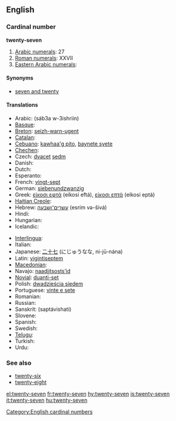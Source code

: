==English==

===Cardinal number===
'''twenty-seven'''

# [[w:Arabic numerals|Arabic numerals]]: 27
# [[w:Roman numerals|Roman numerals]]: XXVII
# [[w:Eastern Arabic numerals|Eastern Arabic numerals]]: {{Arab|[[٢٧]]}}

====Synonyms====
* [[seven and twenty]]

====Translations====
{{trans-top|twenty-seven}}
* Arabic: {{Arab|[[سبعة وعشرين]]}} (sáb3a w-3ishriin)
* [[Basque]]: {{t|eu|hogeita zazpi|xs=Basque}}
* [[Breton]]: [[seizh-warn-ugent]]
* [[Catalan]]: {{t+|ca|vint-i-set}}
* [[Cebuano]]: [[kawhaa'g pito]], [[baynete syete]]
* [[Chechen]]: {{tø|ce|ткъе ворхI|tr=tqe vorh}}
* Czech: [[dvacet]] [[sedm]]
* Danish: {{t-|da|syvogtyve}}
* Dutch: {{t-|nl|zevenentwintig}}
* Esperanto: {{t-|eo|dudek sep|xs=Esperanto}}
* French: [[vingt-sept]] {{m}}
* German: [[siebenundzwanzig]]
* Greek: [[είκοσι εφτά]] (eíkosi eftá), [[είκοσι επτά]] (eíkosi eptá)
* [[Haitian Creole]]: {{tø|ht|vennsèt}}
* Hebrew: [[עשרים־ושבעה]] (esrím və-šivá)
* Hindi: {{t+|hi|सत्ताईस|tr=sattaaees|xs=Hindi}}
* Hungarian: {{t+|hu|huszonhét}}
* Icelandic: {{t+|is|tuttugu og sjö}}
{{trans-mid}}
* [[Interlingua]]: {{t|ia|vinti-septe}}
* Italian: {{t+|it|ventisette|m}}
* Japanese: [[二十七]] (にじゅうなな, ni-jū-nána)
* Latin: [[vigintiseptem]]
* [[Macedonian]]: {{t|mk|дваесет и седум|tr=dváeset i sédum}}
* Navajo: [[naadįįtsostsʼid]]
* [[Novial]]: [[duanti-set]]
* Polish: [[dwadzieścia siedem]]
* Portuguese: [[vinte e sete]] {{m}}
* Romanian: {{t-|ro|douăzeci şi şapte}}
* Russian: {{t-|ru|двадцать семь|tr=dvádtsat’ sém’}}
* Sanskrit: (saptávi{{m}}shati)
* Slovene: {{t|sl|sedemindvajset}}
* Spanish: {{t+|es|veintisiete}}
* Swedish: {{t+|sv|tjugosju}}
* [[Telugu]]: {{t|te|ఇరవై ఏడు|tr=iravai EDu}}
* Turkish: {{t|tr|yirmi yedi}}
* Urdu: {{t-|ur|ستائیس|tr=sattaaees|xs=Urdu}}
{{trans-bottom}}

===See also===
* [[twenty-six]]
* [[twenty-eight]]

[[Category:English cardinal numbers]]

[[el:twenty-seven]]
[[fr:twenty-seven]]
[[hy:twenty-seven]]
[[is:twenty-seven]]
[[it:twenty-seven]]
[[hu:twenty-seven]]